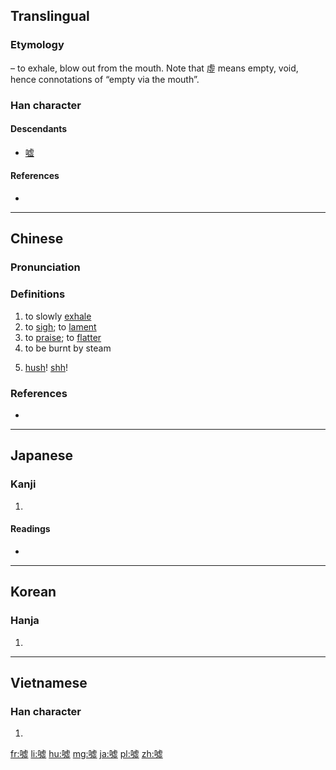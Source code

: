 {{also|嘘}}
==Translingual==

===Etymology===
{{Han compound|口|t1=mouth|虛|ls=psc|c1=s|c2=p}} – to exhale, blow out from the mouth. Note that 虛 means empty, void, hence connotations of “empty via the mouth”.

===Han character===
{{Han char|rn=30|rad=口|as=11|sn=14|four=6101<sub>7</sub>|canj=口卜心一 (RYPM)|ids=⿰[[口]][[虛]]}}

====Descendants====
* [[嘘]]

====References====
* {{Han ref|kx=0209.151|dkj=04206|dj=0429.080|hdz=10675.120|uh=5653|ud=22099|bh=BC4E|bd=48206}}

----

==Chinese==
{{zh-forms|s=嘘}}

===Pronunciation===
{{zh-pron
|m=xū
|c=heoi1
|mc=y
|oc=
|ma=
|cat=v,interjection
}}

===Definitions===
{{zh-hanzi}}

# to slowly [[exhale]]
# to [[sigh]]; to [[lament]]
# to [[praise]]; to [[flatter]]
# to be burnt by steam
# {{cx|Mandarin|lang=zh}} [[hush]]! [[shh]]!

===References===
* {{R:twedu|a00861}}

----

==Japanese==

===Kanji===
{{ja-kanji|grade=|rs=口11}}

# {{defn|lang=ja|sort=口11}}

====Readings====
* {{ja-readings|on=[[きょ]] (kyo)|kun=[[ふく]] (fuku), [[うそ]] (uso)}}

----

==Korean==

===Hanja===
{{ko-hanja|hangeul=허|rv=heo|mr=hŏ}}

# {{defn|lang=ko|sort=口11}}

----

==Vietnamese==

===Han character===
{{vi-hantu|[[hờ]]|rs=口11}}

# {{defn|lang=vi|sort=口11}}

[[fr:噓]]
[[li:噓]]
[[hu:噓]]
[[mg:噓]]
[[ja:噓]]
[[pl:噓]]
[[zh:噓]]